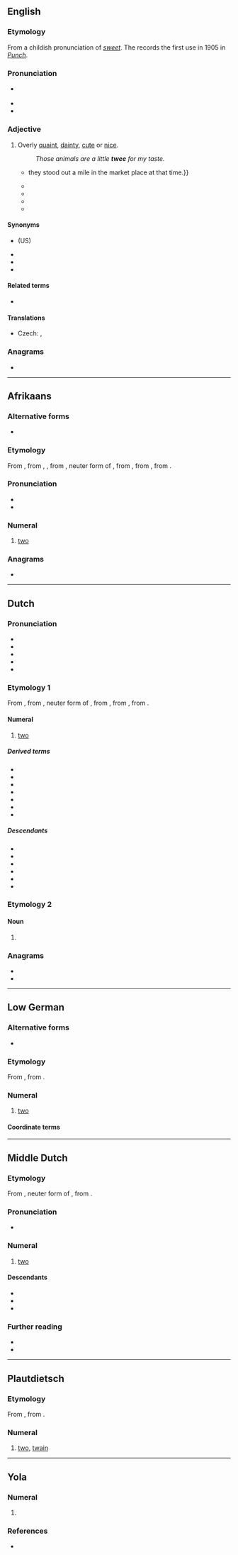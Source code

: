 ==English==
{{was wotd|2016|February|3}}

===Etymology===
From a childish pronunciation of ''[[sweet]]''. The ''{{w|Oxford English Dictionary}}'' records the first use in 1905 in ''[[w:Punch (magazine)|Punch]]''.

===Pronunciation===
* {{a|RP}} {{IPA|en|/twiː/}}
* {{rhymes|en|iː|s=1}}
* {{audio|en|LL-Q1860 (eng)-Vealhurl-twee.wav |Audio (UK)}}

===Adjective===
{{en-adj|more|er}}

# {{lb|en|British|pejorative}} Overly [[quaint]], [[dainty]], [[cute]] or [[nice]].
#: ''Those {{w|Beatrix Potter}} animals are a little '''twee''' for my taste.''
#* {{quote-book|en|author=Janet Foster|title=Docklands: Urban Change and Conflict in a Community in Transition|location=London; Philadelphia, Pa.|publisher=[[w:University College London|UCL Press]]|year=1999|page=82|isbn=978-1-85728-274-0|passage=Despite the fact that the designs were all a bit '''twee''' {{...}} they stood out a mile in the market place at that time.}}
#* {{quote-book|en|author=Alan Murphy|title=Scotland Highlands & Islands Handbook: The Travel Guide|location=Bath, Somerset|publisher=Footprint Handbooks|year=2001|page=11|isbn=978-1-900949-94-1|passage=Forget the clichéd image of ''[[w:Brigadoon (film)|Brigadoon]]'' and shortbread tins, the dreadfully '''twee''' tartan tat and Celtic kitsch that, sadly, still exists in the 21st century, and is too often passed off as a genuine Highland experience.}}
#* {{quote-book|en|author=Peter Ellison|title=Essential Non-fiction|location=Dublin|publisher=[[w:Folens (Irish publishers)|Folens Publishers]]|year=2002|page=40|isbn=978-1-84303-231-1|passage=As always with [[w:The Walt Disney Company|Disney]], there are moments when it all seems a bit '''twee''', others when it is excessively PC.}}
#* {{quote-journal|en|author=Stephen S. Hall|quotee={{w|Richard Dawkins}}|title=Darwin's Rottweiler: Sir Richard Dawkins: Evolution's fiercest champion, far too fierce|url=http://discovermagazine.com/2005/sep/darwins-rottweiler|archiveurl=https://web.archive.org/web/20160101115538/http://discovermagazine.com/2005/sep/darwins-rottweiler|archivedate=1 January 2016|magazine=[[w:Discover (magazine)|Discover]]|date=8 September 2005|passage=I just wouldn’t have felt comfortable saying, "I am a duckbilled platypus, and this is how I find my shrimps." I think it would have been '''twee'''.}}
#* {{quote-web|en|author=Kenneth Partridge|title=With ‘{{w|West End Girls}},’ {{w|Pet Shop Boys}} set a high standard for U.K. hip-hop|url=http://www.avclub.com/article/west-end-girls-pet-shop-boys-set-high-standard-uk--219569|archiveurl=https://web.archive.org/web/20150906154726/http://www.avclub.com/article/west-end-girls-pet-shop-boys-set-high-standard-uk--219569|archivedate=6 September 2015|work={{w|The A.V. Club}}|date=2 June 2015|passage=[[w:Neil Tennant|[Neil] Tennant]]'s accent obviously has a lot to do with that, but the fact he's rapping is further masked by his '''twee''', effeminate delivery.}}

====Synonyms====
* {{l|en|cutesy}} (US)
* {{l|en|precious}}
* {{l|en|saccharine}}
* {{l|en|syrupy}}

====Related terms====
* {{l|en|twee pop}}

====Translations====
{{trans-top}}
* Czech: {{t+|cs|přeslazený}}, {{t|cs|vyumělkovaný}}
{{trans-mid}}
{{trans-bottom}}

===Anagrams===
* {{anagrams|en|a=eetw|ewte|weet}}

----

==Afrikaans==
{{cardinalbox|af|1|2|3|een|drie|ord=tweede}}

===Alternative forms===
* {{l|af|twé}} {{q|obsolete}}

===Etymology===
From {{inh|af|nl|twee}}, from {{inh|af|dum|twee}}, {{m|dum|twe}}, from {{inh|af|odt|twē}}, neuter form of {{m|odt|twēne}}, from {{inh|nl|gmw-pro|*twai-}}, from {{inh|af|gem-pro|*twai}}, from {{der|af|ine-pro|*dwóh₁}}.

===Pronunciation===
* {{IPA|af|/tvɪə̯/|/tveə/}}
* {{audio|af|LL-Q14196 (afr)-Oesjaar-twee.wav|Audio}}

===Numeral===
{{head|af|numeral}}

# {{cln|af|cardinal numbers}} [[two]]

===Anagrams===
* {{l|en|weet}}

----

==Dutch==

===Pronunciation===
* {{IPA|nl|/tʋeː/}}
* {{audio|nl|Nl-twee (Belgium).ogg|audio (Belgium)}}
* {{audio|nl|Nl-twee.ogg|audio (Netherlands)}}
* {{hyphenation|nl|twee}}
* {{rhymes|nl|eː|s=1}}

===Etymology 1===
{{dercat|nl|frk|gem-pro|ine-pro|inh=3}}
From {{inh|nl|dum|twêe}}, from {{inh|nl|odt|twē}}, neuter form of {{m|odt|twēne}}, from {{inh|nl|gmw-pro|*twai-}}, from {{inh|nl|gem-pro|*twai}}, from {{inh|nl|ine-pro|*dwóh₁i}}.

====Numeral====
{{number box|nl|2}}
{{head|nl|numeral}}

# [[two]]

=====Derived terms=====
* {{l|nl|tweebaans}}
* {{l|nl|tweehonderd}}
* {{l|nl|tweetal}}
* {{l|nl|tweetalig}}
* {{l|nl|tweetallig}}
* {{l|nl|tweebenig}}
* {{l|nl|tweelandensim}}

=====Descendants=====
* {{desc|af|twee}}
* {{desc|brc|twe}}
* {{desc|gmw-jdt|tweî|twî}}
* {{desc|dcr|twee|twe}}
* {{desc|skw|twe}}
* {{desc|tri|tuwei_me|bor=1}}

===Etymology 2===

====Noun====
{{nl-noun|f|-en|tweetje}}

# {{l|en|two}}

===Anagrams===
* {{l|nl|weet}}
* {{l|nl|wete}}

{{cln|nl|cardinal numbers}}
{{topics|nl|Two}}

----

==Low German==
{{cardinalbox|nds|1|2|3|een|dree|ord=tweet}}

===Alternative forms===
* {{alter|nds|twei||Mecklenburgisch-Vorpommersch}}

===Etymology===
{{dercat|nds|gmw-pro|gem-pro|ine-pro|inh=3}}
From {{inh|nds|gml|twê}}, from {{inh|nds|osx|twene|t=two}}.

===Numeral===
{{head|nds|numeral}}

# [[two]]

====Coordinate terms====
{{nds-de-cardinal}}

----

==Middle Dutch==

===Etymology===
{{dercat|dum|frk|gem-pro|ine-pro|inh=3}}
From {{inh|dum|odt|twē}}, neuter form of {{m|odt|twēne}}, from {{inh|dum|gmw-pro|*twai-}}.

===Pronunciation===
* {{IPA|dum|/tweː/}}

===Numeral===
{{head|dum|numeral|head=twêe}}

# [[two]]

====Descendants====
* {{desc|nl|twee}}
* {{desc|li|twei|twieë}}
* {{desc|zea|tweê}}

===Further reading===
* {{R:VMNW|ID5977}}
* {{R:MNW|59898}}

{{cln|dum|cardinal numbers}}

----

==Plautdietsch==

===Etymology===
{{dercat|pdt|gmw-pro|gem-pro|ine-pro|inh=3}}
From {{inh|pdt|gml|twê}}, from {{inh|pdt|osx|twene|t=two}}.

===Numeral===
{{head|pdt|numeral}}

# {{cln|pdt|cardinal numbers}} [[two]], [[twain]]

----

==Yola==

===Numeral===
{{head|yol|numeral}}

# {{alt form|yol|twye}}

===References===
* {{R:Poole 1867|page=73}}